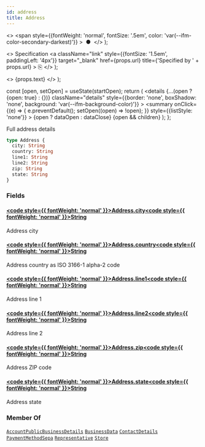 ```yaml
---
id: address
title: Address
---
```


  <>
    <span
      style={{fontWeight: 'normal', fontSize: '.5em', color: 'var(--ifm-color-secondary-darkest)'}}
    >
      &nbsp;●&nbsp;
    </span>
  </>
);

  <>
    Specification
    <a
      className="link"
      style={{fontSize: '1.5em', paddingLeft: '4px'}}
      target="_blank"
      href={props.url}
      title={'Specified by ' + props.url}
    >
      ⎘
    </a>
  </>
);

  <>
    <span className={props.class}>{props.text}</span>
  </>
);


  const [open, setOpen] = useState(startOpen);
  return (
    <details
      {...(open ? {open: true} : {})}
      className="details"
      style={{border: 'none', boxShadow: 'none', background: 'var(--ifm-background-color)'}}
    >
      <summary
        onClick={(e) => {
          e.preventDefault();
          setOpen((open) => !open);
        }}
        style={{listStyle: 'none'}}
      >
        {open ? dataOpen : dataClose}
      </summary>
      {open && children}
    </details>
  );
};

Full address details

```graphql
type Address {
  city: String
  country: String
  line1: String
  line2: String
  zip: String
  state: String
}
```

### Fields

#### [<code style={{ fontWeight: 'normal' }}>Address.<b>city</b></code>](#)<Bullet />[<code style={{ fontWeight: 'normal' }}><b>String</b></code>](/docs/apis/graphql/types/scalars/string.mdx) <Badge class="badge badge--secondary " text="scalar"/>

Address city

#### [<code style={{ fontWeight: 'normal' }}>Address.<b>country</b></code>](#)<Bullet />[<code style={{ fontWeight: 'normal' }}><b>String</b></code>](/docs/apis/graphql/types/scalars/string.mdx) <Badge class="badge badge--secondary " text="scalar"/>

Address country as ISO 3166-1 alpha-2 code

#### [<code style={{ fontWeight: 'normal' }}>Address.<b>line1</b></code>](#)<Bullet />[<code style={{ fontWeight: 'normal' }}><b>String</b></code>](/docs/apis/graphql/types/scalars/string.mdx) <Badge class="badge badge--secondary " text="scalar"/>

Address line 1

#### [<code style={{ fontWeight: 'normal' }}>Address.<b>line2</b></code>](#)<Bullet />[<code style={{ fontWeight: 'normal' }}><b>String</b></code>](/docs/apis/graphql/types/scalars/string.mdx) <Badge class="badge badge--secondary " text="scalar"/>

Address line 2

#### [<code style={{ fontWeight: 'normal' }}>Address.<b>zip</b></code>](#)<Bullet />[<code style={{ fontWeight: 'normal' }}><b>String</b></code>](/docs/apis/graphql/types/scalars/string.mdx) <Badge class="badge badge--secondary " text="scalar"/>

Address ZIP code

#### [<code style={{ fontWeight: 'normal' }}>Address.<b>state</b></code>](#)<Bullet />[<code style={{ fontWeight: 'normal' }}><b>String</b></code>](/docs/apis/graphql/types/scalars/string.mdx) <Badge class="badge badge--secondary " text="scalar"/>

Address state

### Member Of

[`AccountPublicBusinessDetails`](/docs/apis/graphql/types/objects/account-public-business-details.mdx) <Badge class="badge badge--secondary badge--relation" text="object"/><Bullet />[`BusinessData`](/docs/apis/graphql/types/objects/business-data.mdx) <Badge class="badge badge--secondary badge--relation" text="object"/><Bullet />[`ContactDetails`](/docs/apis/graphql/types/objects/contact-details.mdx) <Badge class="badge badge--secondary badge--relation" text="object"/><Bullet />[`PaymentMethodSepa`](/docs/apis/graphql/types/objects/payment-method-sepa.mdx) <Badge class="badge badge--secondary badge--relation" text="object"/><Bullet />[`Representative`](/docs/apis/graphql/types/objects/representative.mdx) <Badge class="badge badge--secondary badge--relation" text="object"/><Bullet />[`Store`](/docs/apis/graphql/types/objects/store.mdx) <Badge class="badge badge--secondary badge--relation" text="object"/>
